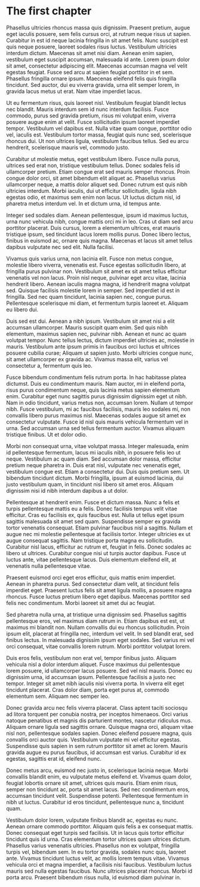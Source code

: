 # The first chapter

Phasellus ultricies rhoncus massa quis dignissim. Praesent pretium, augue eget iaculis posuere, sem felis cursus orci, at rutrum neque risus ut sapien. Curabitur in est id neque lacinia fringilla in sit amet felis. Nunc suscipit est quis neque posuere, laoreet sodales risus luctus. Vestibulum ultricies interdum dictum. Maecenas sit amet nisi diam. Aenean enim sapien, vestibulum eget suscipit accumsan, malesuada id ante. Lorem ipsum dolor sit amet, consectetur adipiscing elit. Maecenas accumsan magna vel velit egestas feugiat. Fusce sed arcu at sapien feugiat porttitor in et sem. Phasellus fringilla ornare ipsum. Maecenas eleifend felis quis fringilla tincidunt. Sed auctor, dui eu viverra gravida, urna elit semper lorem, in gravida lacus metus ut erat. Nam vitae imperdiet lacus.

Ut eu fermentum risus, quis laoreet nisl. Vestibulum feugiat blandit lectus nec blandit. Mauris interdum sem id nunc interdum facilisis. Fusce commodo, purus sed gravida pretium, risus mi volutpat enim, viverra posuere augue enim at velit. Fusce sollicitudin ipsum laoreet imperdiet tempor. Vestibulum vel dapibus est. Nulla vitae quam congue, porttitor odio vel, iaculis est. Vestibulum tortor massa, feugiat quis nunc sed, scelerisque rhoncus dui. Ut non ultrices ligula, vestibulum faucibus tellus. Sed eu arcu hendrerit, scelerisque mauris vel, commodo justo.

Curabitur ut molestie metus, eget vestibulum libero. Fusce nulla purus, ultrices sed erat non, tristique vestibulum tellus. Donec sodales felis id ullamcorper pretium. Etiam congue erat sed mauris semper rhoncus. Proin congue dolor orci, sit amet bibendum elit aliquet ac. Phasellus varius ullamcorper neque, a mattis dolor aliquet sed. Donec rutrum est quis nibh ultricies interdum. Morbi iaculis, dui ut efficitur sollicitudin, ligula nibh egestas odio, et maximus sem enim non lacus. Ut luctus dictum nisl, id pharetra metus interdum vel. In et dictum urna, id tempus ante.

Integer sed sodales diam. Aenean pellentesque, ipsum id maximus luctus, urna nunc vehicula nibh, congue mattis orci mi in leo. Cras ut diam sed arcu porttitor placerat. Duis cursus, lorem a elementum ultrices, erat mauris tristique ipsum, sed tincidunt lacus lorem mollis purus. Donec libero lectus, finibus in euismod ac, ornare quis magna. Maecenas et lacus sit amet tellus dapibus vulputate nec sed elit. Nulla facilisi.

Vivamus quis varius urna, non lacinia elit. Fusce non metus congue, molestie libero viverra, venenatis est. Fusce egestas sollicitudin libero, at fringilla purus pulvinar non. Vestibulum sit amet ex sit amet tellus efficitur venenatis vel non lacus. Proin nisl neque, pulvinar eget arcu vitae, lacinia hendrerit libero. Aenean iaculis magna magna, id hendrerit magna volutpat sed. Quisque facilisis molestie lorem in semper. Sed imperdiet id est in fringilla. Sed nec quam tincidunt, lacinia sapien nec, congue purus. Pellentesque scelerisque mi diam, et fermentum turpis laoreet et. Aliquam eu libero dui.

Duis sed est dui. Aenean a nibh ipsum. Vestibulum sit amet nisi a elit accumsan ullamcorper. Mauris suscipit quam enim. Sed quis nibh elementum, maximus sapien nec, pulvinar nibh. Aenean et nunc ac quam volutpat tempor. Nunc tellus lectus, dictum imperdiet ultricies ac, molestie in mauris. Vestibulum ante ipsum primis in faucibus orci luctus et ultrices posuere cubilia curae; Aliquam ut sapien justo. Morbi ultricies congue nunc, sit amet ullamcorper ex gravida ac. Vivamus massa elit, varius vel consectetur a, fermentum quis leo.

Fusce bibendum condimentum felis rutrum porta. In hac habitasse platea dictumst. Duis eu condimentum mauris. Nam auctor, mi in eleifend porta, risus purus condimentum neque, quis lacinia metus sapien elementum enim. Curabitur eget nunc sagittis purus dignissim dignissim eget ut nibh. Nam in odio tincidunt, varius metus non, accumsan lorem. Nullam ut tempor nibh. Fusce vestibulum, mi ac faucibus facilisis, mauris leo sodales mi, non convallis libero purus maximus nisl. Maecenas sodales augue sit amet ex consectetur vulputate. Fusce id nisl quis mauris vehicula fermentum vel in urna. Sed accumsan urna sed tellus fermentum auctor. Vivamus aliquam tristique finibus. Ut et dolor odio.

Morbi non consequat urna, vitae volutpat massa. Integer malesuada, enim id pellentesque fermentum, lacus mi iaculis nibh, in posuere felis leo ut neque. Vestibulum ac quam diam. Sed accumsan dolor massa, efficitur pretium neque pharetra in. Duis erat nisl, vulputate nec venenatis eget, vestibulum congue est. Etiam a consectetur dui. Duis quis pretium sem. Ut bibendum tincidunt dictum. Morbi fringilla, ipsum at euismod lacinia, dui justo vestibulum quam, in tincidunt nisi libero sit amet eros. Aliquam dignissim nisi id nibh interdum dapibus a ut dolor.

Pellentesque at hendrerit enim. Fusce et dictum massa. Nunc a felis et turpis pellentesque mattis eu a felis. Donec facilisis tempus velit vitae efficitur. Cras eu facilisis ex, quis faucibus est. Nulla ut tellus eget ipsum sagittis malesuada sit amet sed quam. Suspendisse semper ex gravida tortor venenatis consequat. Etiam pulvinar faucibus nisl a sagittis. Nullam et augue nec mi molestie pellentesque at facilisis tortor. Integer ultricies ex ut augue consequat sagittis. Nam tristique porta magna eu sollicitudin. Curabitur nisl lacus, efficitur ac rutrum et, feugiat in felis. Donec sodales ac libero ut ultrices. Curabitur congue nisi ut turpis auctor dapibus. Fusce ut luctus ante, vitae pellentesque lacus. Duis elementum eleifend elit, at venenatis nulla pellentesque vitae.

Praesent euismod orci eget eros efficitur, quis mattis enim imperdiet. Aenean in pharetra purus. Sed consectetur diam velit, at tincidunt felis imperdiet eget. Praesent luctus felis sit amet ligula mollis, a posuere magna rhoncus. Fusce luctus pretium libero eget dapibus. Maecenas porttitor sed felis nec condimentum. Morbi laoreet sit amet dui ac feugiat.

Sed pharetra nulla urna, at tristique urna dignissim sed. Phasellus sagittis pellentesque eros, vel maximus diam rutrum in. Etiam dapibus est est, ut maximus mi blandit non. Nullam convallis dui eu rhoncus sollicitudin. Proin ipsum elit, placerat at fringilla nec, interdum vel velit. In sed blandit erat, sed finibus lectus. In malesuada dignissim ipsum eget sodales. Sed varius mi vel orci consequat, vitae convallis lorem rutrum. Morbi porttitor volutpat lorem.

Duis eros felis, vestibulum non erat vel, tempor finibus justo. Aliquam vehicula nisl a dolor interdum aliquet. Fusce maximus dui pellentesque lorem posuere, id ullamcorper lacus posuere. Sed vel nisl mauris. Donec eu dignissim urna, id accumsan ipsum. Pellentesque facilisis a justo nec tempor. Integer sit amet nibh iaculis nisi viverra porta. In viverra elit eget tincidunt placerat. Cras dolor diam, porta eget purus at, commodo elementum sem. Aliquam nec semper leo.

Donec gravida arcu nec felis viverra placerat. Class aptent taciti sociosqu ad litora torquent per conubia nostra, per inceptos himenaeos. Orci varius natoque penatibus et magnis dis parturient montes, nascetur ridiculus mus. Aliquam ornare ligula sed sagittis ornare. Quisque magna orci, aliquam vitae nisl non, pellentesque sodales sapien. Donec eleifend posuere magna, quis convallis orci auctor quis. Vestibulum vulputate mi vel efficitur egestas. Suspendisse quis sapien in sem rutrum porttitor sit amet ac lorem. Mauris gravida augue eu purus faucibus, id accumsan est varius. Curabitur id ex egestas, sagittis erat id, eleifend nunc.

Donec metus arcu, euismod nec justo in, scelerisque lacinia neque. Morbi convallis blandit enim, eu vulputate metus eleifend et. Vivamus quam dolor, feugiat lobortis ornare sit amet, ultrices quis mauris. Etiam enim risus, semper non tincidunt ac, porta sit amet lacus. Sed nec condimentum eros, accumsan tincidunt velit. Suspendisse potenti. Pellentesque fermentum in nibh ut luctus. Curabitur id eros tincidunt, pellentesque nunc a, tincidunt quam.

Vestibulum dolor lorem, vulputate finibus blandit ac, egestas eu nunc. Aenean ornare commodo porttitor. Aliquam quis felis a ex consequat mattis. Donec consequat eget turpis sed facilisis. Ut in lacus quis tortor efficitur tincidunt quis id urna. Cras elementum tortor ultrices quam ultrices dictum. Phasellus varius venenatis ultricies. Phasellus non ex volutpat, fringilla turpis vel, bibendum sem. In eu tortor gravida, sodales nunc quis, laoreet ante. Vivamus tincidunt luctus velit, ac mollis lorem tempus vitae. Vivamus vehicula orci et magna imperdiet, a facilisis nisi faucibus. Vestibulum luctus mauris sed nulla egestas faucibus. Nunc ultrices placerat rhoncus. Morbi id porta arcu. Praesent bibendum risus nulla, id euismod diam pulvinar in.

